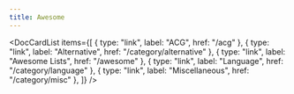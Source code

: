 ```yaml
---
title: Awesome
---
```



<DocCardList
  items={[
    { type: "link", label: "ACG", href: "/acg" },
    { type: "link", label: "Alternative", href: "/category/alternative" },
    { type: "link", label: "Awesome Lists", href: "/awesome" },
    { type: "link", label: "Language", href: "/category/language" },
    { type: "link", label: "Miscellaneous", href: "/category/misc" },
  ]}
/>
